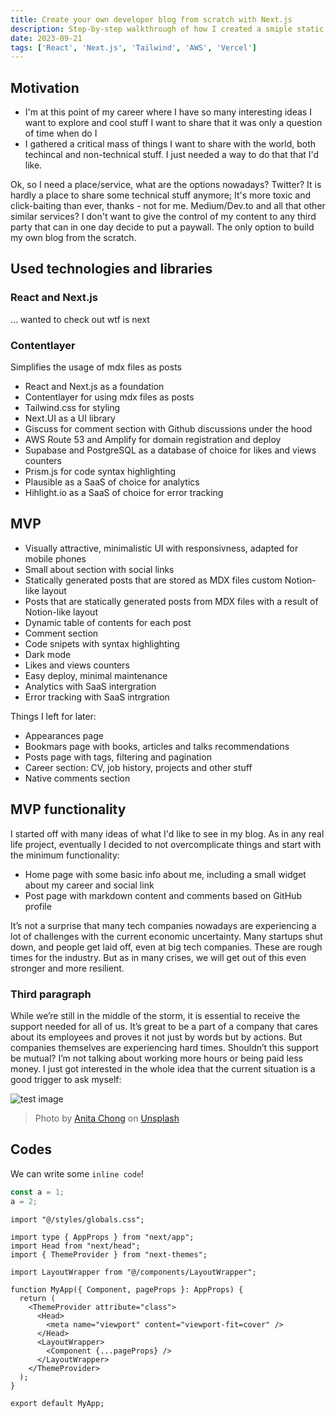 ```yaml
---
title: Create your own developer blog from scratch with Next.js
description: Step-by-step walkthrough of how I created a smiple static blog with React, Next.js, Tailwind.css and Contentlayer
date: 2023-09-21
tags: ['React', 'Next.js', 'Tailwind', 'AWS', 'Vercel']
---
```


## Motivation

- I'm at this point of my career where I have so many interesting ideas I want to explore and cool stuff I want to share that it was only a question of time when do I
- I gathered a critical mass of things I want to share with the world, both techincal and non-technical stuff. I just needed a way to do that that I'd like.

Ok, so I need a place/service, what are the options nowadays? Twitter? It is hardly a place to share some technical stuff anymore; It's more toxic and click-baiting than ever, thanks - not for me. Medium/Dev.to and all that other similar services? I don't want to give the control of my content to any third party that can in one day decide to put a paywall. The only option to build my own blog from the scratch.

## Used technologies and libraries

### React and Next.js

... wanted to check out wtf is next

### Contentlayer

Simplifies the usage of mdx files as posts

- React and Next.js as a foundation
- Contentlayer for using mdx files as posts
- Tailwind.css for styling
- Next.UI as a UI library
- Giscuss for comment section with Github discussions under the hood
- AWS Route 53 and Amplify for domain registration and deploy
- Supabase and PostgreSQL as a database of choice for likes and views counters
- Prism.js for code syntax highlighting
- Plausible as a SaaS of choice for analytics
- Hihlight.io as a SaaS of choice for error tracking

## MVP

- Visually attractive, minimalistic UI with responsivness, adapted for mobile phones
- Small about section with social links
- Statically generated posts that are stored as MDX files custom Notion-like layout
- Posts that are statically generated posts from MDX files with a result of Notion-like layout
- Dynamic table of contents for each post
- Comment section
- Code snipets with syntax highlighting
- Dark mode
- Likes and views counters
- Easy deploy, minimal maintenance
- Analytics with SaaS intergration
- Error tracking with SaaS intrgration

Things I left for later:

- Appearances page
- Bookmars page with books, articles and talks recommendations
- Posts page with tags, filtering and pagination
- Career section: CV, job history, projects and other stuff
- Native comments section

## MVP functionality

I started off with many ideas of what I'd like to see in my blog. As in any real life project, eventually I decided to not overcomplicate things and start with the minimum functionality:

- Home page with some basic info about me, including a small widget about my career and social link
- Post page with markdown content and comments based on GitHub profile

It’s not a surprise that many tech companies nowadays are experiencing a lot of challenges with the current economic uncertainty. Many startups shut down, and people get laid off, even at big tech companies. These are rough times for the industry. But as in many crises, we will get out of this even stronger and more resilient.

### Third paragraph

While we’re still in the middle of the storm, it is essential to receive the support needed for all of us. It’s great to be a part of a company that cares about its employees and proves it not just by words but by actions. But companies themselves are experiencing hard times. Shouldn’t this support be mutual? I’m not talking about working more hours or being paid less money. I just got interested in the whole idea that the current situation is a good trigger to ask myself:

![test image](/img/posts/01/job-trend.png)

> Photo by [Anita Chong](https://unsplash.com/@jacutanita) on [Unsplash](https://unsplash.com/photos/aSJAalMXCvI)

## Codes

We can write some `inline code`!

```js:sample.js showLineNumbers
const a = 1;
a = 2;
```

```tsx:App.tsx showLineNumbers {5,15-17}
import "@/styles/globals.css";

import type { AppProps } from "next/app";
import Head from "next/head";
import { ThemeProvider } from "next-themes";

import LayoutWrapper from "@/components/LayoutWrapper";

function MyApp({ Component, pageProps }: AppProps) {
  return (
    <ThemeProvider attribute="class">
      <Head>
        <meta name="viewport" content="viewport-fit=cover" />
      </Head>
      <LayoutWrapper>
        <Component {...pageProps} />
      </LayoutWrapper>
    </ThemeProvider>
  );
}

export default MyApp;
```
